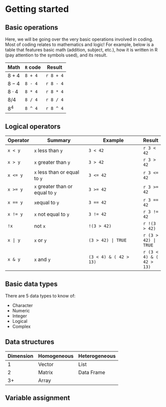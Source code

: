 
# Getting started

## Basic operations
Here, we will be going over the very basic operations involved in coding. Most of coding relates to mathematics and logic! For example, below is a table that features basic math (addition, subject, etc.), how it is written in R (pay attention to the symbols used), and its result.

| Math          | `R` code| Result    |
|---------------|---------|-----------|
| $8 + 4$       | `8 + 4` | `r 8 + 4` |
| $8 - 4$       | `8 - 4` | `r 8 - 4` |
| $8 \cdot4$    | `8 * 4` | `r 8 * 4` |
| $8 / 4$       | `8 / 4` | `r 8 / 4` |
| $8^4$         | `8 ^ 4` | `r 8 ^ 4` |

## Logical operators
| Operator | Summary               | Example               | Result |
|----------|-----------------------|-----------------------|--------|
| `x < y`  | `x` less than `y`                | `3 < 42`               | `r 3 < 42`               |
| `x > y`  | `x` greater than `y`             | `3 > 42`               | `r 3 > 42`               |
| `x <= y` | `x` less than or equal to `y`    | `3 <= 42`              | `r 3 <= 42`              |
| `x >= y` | `x` greater than or equal to `y` | `3 >= 42`              | `r 3 >= 42`              |
| `x == y` | `x`equal to `y`                  | `3 == 42`              | `r 3 == 42`              |
| `x != y` | `x` not equal to `y`             | `3 != 42`              | `r 3 != 42`              |
| `!x`     | not `x`                          | `!(3 > 42)`            | `r !(3 > 42)`            |
| `x | y`  | `x` or `y`                       | `(3 > 42) | TRUE`      | `r (3 > 42) | TRUE`      |
| `x & y`  | `x` and `y`                      | `(3 < 4) & ( 42 > 13)` | `r (3 < 4) & ( 42 > 13)` |


## Basic data types
There are 5 data types to know of:

- Character
- Numeric
- Integer
- Logical
- Complex

## Data structures
| Dimension | **Homogeneous** | **Heterogeneous** |
|-----------|-----------------|-------------------|
| 1         | Vector          | List              |
| 2         | Matrix          | Data Frame        |
| 3+        | Array           |                   |

## Variable assignment
